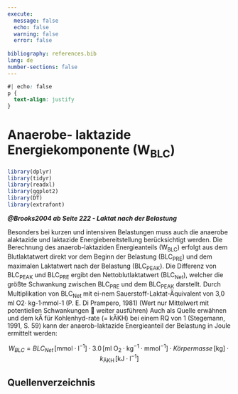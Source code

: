 ```yaml
---
execute:
  message: false
  echo: false
  warning: false
  error: false
  
bibliography: references.bib
lang: de
number-sections: false
---
```


```css
#| echo: false
p {
  text-align: justify
}
```

# Anaerobe- laktazide Energiekomponente (W~BLC~)


```r
library(dplyr)
library(tidyr)
library(readxl)
library(ggplot2)
library(DT)
library(extrafont)
```

***@Brooks2004 ab Seite 222 - Laktat nach der Belastung***

Besonders bei kurzen und intensiven Belastungen muss auch die anaerobe alaktazide und laktazide Energiebereitstellung berücksichtigt werden. Die Berechnung des anaerob-laktaziden Energieanteils (W~BLC~) erfolgt aus dem Blutlaktatwert direkt vor dem Beginn der Belastung (BLC~PRE~) und dem maximalen Laktatwert nach der Belastung (BLC~PEAK~). Die Differenz von BLC~PEAK~ und BLC~PRE~ ergibt den Nettoblutlaktatwert (BLC~Net~), welcher die größte Schwankung zwischen BLC~PRE~ und dem BLC~PEAK~ darstellt. Durch Multiplikation von BLC~Net~ mit ei-nem Sauerstoff-Laktat-Äquivalent von 3,0 ml O2· kg-1·mmol-1 (P. E. Di Prampero, 1981) (Wert nur Mittelwert mit potentiellen Schwankungen  weiter ausführen) Auch als Quelle erwähnen und dem kÄ für Kohlenhyd-rate (= kÄKH) bei einem RQ von 1 (Stegemann, 1991, S. 59) kann der anaerob-laktazide Energieanteil der Belastung in Joule ermittelt werden:


$$
W_{BLC} = BLC_{Net} \, [\text{mmol} \cdot \text{l}^{-1}] \cdot 3.0 \, [\text{ml O}_2 \cdot \text{kg}^{-1} \cdot \text{mmol}^{-1}] \cdot Körpermasse \, [\text{kg}] \cdot k_{\text{ÄKH}} \, [\text{kJ} \cdot \text{l}^{-1}]
$$



## Quellenverzeichnis

::: {#refs}
:::
